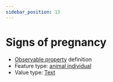 ```yaml
---
sidebar_position: 13
---
```



# Signs of pregnancy

- [Observable property](/viewers/dawe-vocabs?uri=https://linked.data.gov.au/def/test/dawe-cv/88472a97-fd55-4382-9d6e-793164c574f1) definition
- Feature type: [animal individual](http://linked.data.gov.au/def/tern-cv/ecb855ed-50e1-4299-8491-861759ef40b7)
- Value type: [Text](https://w3id.org/tern/ontologies/tern/Text)


<Example protocolModule="vertebrate-identify" observableProperty="https://linked.data.gov.au/def/test/dawe-cv/88472a97-fd55-4382-9d6e-793164c574f1" />
